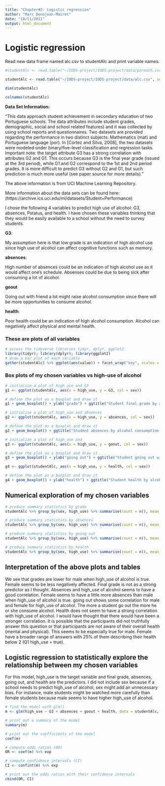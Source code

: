 ```yaml
---
title: "Chapter#3: Logistic regression"
author: "Marc Denojean-Mairet"
date: "18/11/2021"
output: html_document
---
```


# Logistic regression

Read new data frame named alc.csv to studentAlc and print variable names.


```r


#studentAlc <- read.table("~/IODS-project/IODS-project/data/pormath.csv", sep = ",", header = TRUE)

studentAlc <- read.table("~/IODS-project/IODS-project/data/alc.csv", sep = ",", header = TRUE)

dim(studentAlc)

colnames(studentAlc)

```

**Data Set Information:**

"This data approach student achievement in secondary education of two Portuguese schools. The data attributes include student grades, demographic, social and school related features) and it was collected by using school reports and questionnaires. Two datasets are provided regarding the performance in two distinct subjects: Mathematics (mat) and Portuguese language (por). In [Cortez and Silva, 2008], the two datasets were modeled under binary/five-level classification and regression tasks. Important note: the target attribute G3 has a strong correlation with attributes G2 and G1. This occurs because G3 is the final year grade (issued at the 3rd period), while G1 and G2 correspond to the 1st and 2nd period grades. It is more difficult to predict G3 without G2 and G1, but such prediction is much more useful (see paper source for more details)."

The above information is from UCI Machine Learning Repository.

More information about the data sets can be found here:(https://archive.ics.uci.edu/ml/datasets/Student+Performance)


I chose the following 4 variables to predict high use of alcohol:  G3, absences, Pstatus, and health.  I have chosen these variables thinking that they would be easily available to a school without the need to survey students.

**G3**:

My assumption here is that low grade is an indication of high alcohol use since high use of alcohol can affect cognitive functions such as memory.

**absences**:

High number of absences could be an indication of high alcohol use as it would affect one's schedule.  Absenses could be due to being sick after consuming a lot of alcohol.

**goout**

Going out with friend a lot might raise alcohol consumption since there will be more opportunities to consume alcohol.


**health**:

Poor health could be an indication of high alcohol consumption.  Alcohol can negatively affect physical and mental health.

### These are plots of all variables

```r
# access the tidyverse libraries tidyr, dplyr, ggplot2
library(tidyr); library(dplyr); library(ggplot2)
# draw a bar plot of each variable
gather(studentAlc) %>% ggplot(aes(value)) + facet_wrap("key", scales = "free") + geom_bar()

```

### Box plots of my chosen variables vs high-use of alcohol

```r
# initialize a plot of high_use and G3
g1 <- ggplot(studentAlc, aes(x = high_use, y = G3, col = sex))

# define the plot as a boxplot and draw it
g1 + geom_boxplot() + ylab("grade") + ggtitle("Student final grade by alcohol consumption and sex")

# initialise a plot of high_use and absences
g2 <- ggplot(studentAlc, aes(x = high_use, y = absences, col = sex))

# define the plot as a boxplot and draw it
g2 + geom_boxplot() + ggtitle("Student absences by alcohol consumption and sex")

# initialize a plot of high_use and 
g3 <- ggplot(studentAlc, aes(x = high_use, y = goout, col = sex))

# define the plot as a boxplot and draw it
g3 + geom_boxplot() + ylab("going out") + ggtitle("Student going out with friends by alcohol consumption and sex")

g4 <- ggplot(studentAlc, aes(x = high_use, y = health, col = sex))

# define the plot as a boxplot and draw it
g4 + geom_boxplot() + ylab("health") + ggtitle("Student health by alcohol consumption and sex")
```

## Numerical exploration of my chosen variables

```r
# produce summary statistics by grade
studentAlc %>% group_by(sex, high_use) %>% summarise(count = n(), mean_grade = mean(G3))

# produce summary statistics by absences
studentAlc %>% group_by(sex, high_use) %>% summarise(count = n(), mean_absences = mean(absences))

# produce summary statistics by going out
studentAlc %>% group_by(sex, high_use) %>% summarise(count = n(), mean_going_out = mean(goout))

# produce summary statistics by health
studentAlc %>% group_by(sex, high_use) %>% summarise(count = n(), mean_health = mean(health))
```

## Interpretation of the above plots and tables

We see that grades are lower for male when high_use of alcohol is true.  Female seems to be less negatively affected.  Final grade is not as a strong predictor as I thought.  Absences and high_use of alcohol seems to have a good correlation.  Female seems to have a little more absences than male when high_use of alcohol is true.  going out shows some correlation for male and female for high_use of alcohol.  The more a student go out the more he or she consume alcohol.  Health does not seem to have a strong correlation with high_use of alcohol.  I would have thought that there would have been a stronger correlation.  It is possible that the participants did not truthfully answer this question or that participants are not aware of their overall health (mental and physical).  This seems to be especially true for male.  Female have a broader range of answers with 25% of them describing their health below 2 (Q1 high_use = true).

## Logistic regression to statistically explore the relationship between my chosen variables


For this model, high_use is the target variable and final grade, absences, going out, and health are the predictors.
I did not include sex because if a school needs to predict high_use of alcohol, sex might add an unnecessary bias.  For instance, male students might be watched more carefully than female students because male seems to have higher high_use of alcohol.
```r
# find the model with glm()
m <- glm(high_use ~ G3 + absences + goout + health, data = studentAlc, family = "binomial")

# print out a summary of the model
summary(m)

# print out the coefficients of the model
coef(m)

# compute odds ratios (OR)
OR <- coef(m) %>% exp

# compute confidence intervals (CI)
CI <- confint(m) %>% exp

# print out the odds ratios with their confidence intervals
cbind(OR, CI)
```

